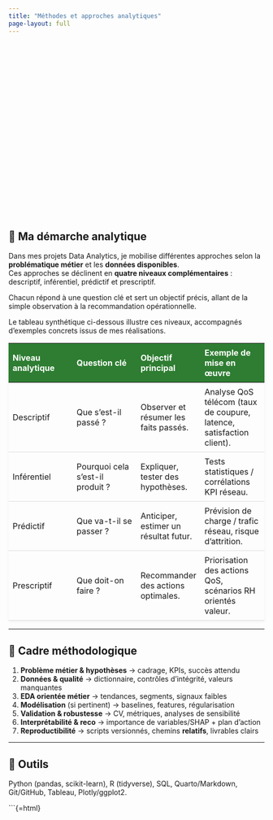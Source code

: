 ```yaml
---
title: "Méthodes et approches analytiques"
page-layout: full
---
```


<!-- ===== BANNIÈRE FORCÉE (juste après le titre) ===== -->
<div class="hero-banner-methode"></div>

<!-- ===== CONTENU DE LA PAGE ===== -->

## 🔎 Ma démarche analytique

Dans mes projets Data Analytics, je mobilise différentes approches selon la **problématique métier** et les **données disponibles**.  
Ces approches se déclinent en **quatre niveaux complémentaires** : descriptif, inférentiel, prédictif et prescriptif.

Chacun répond à une question clé et sert un objectif précis, allant de la simple observation à la recommandation opérationnelle.

Le tableau synthétique ci-dessous illustre ces niveaux, accompagnés d’exemples concrets issus de mes réalisations.

| Niveau analytique | Question clé | Objectif principal | Exemple de mise en œuvre |
|---|---|---|---|
| Descriptif | Que s’est-il passé ? | Observer et résumer les faits passés. | Analyse QoS télécom (taux de coupure, latence, satisfaction client). |
| Inférentiel | Pourquoi cela s’est-il produit ? | Expliquer, tester des hypothèses. | Tests statistiques / corrélations KPI réseau. |
| Prédictif | Que va-t-il se passer ? | Anticiper, estimer un résultat futur. | Prévision de charge / trafic réseau, risque d’attrition. |
| Prescriptif | Que doit-on faire ? | Recommander des actions optimales. | Priorisation des actions QoS, scénarios RH orientés valeur. |

---

## 🧭 Cadre méthodologique
1) **Problème métier & hypothèses** → cadrage, KPIs, succès attendu  
2) **Données & qualité** → dictionnaire, contrôles d’intégrité, valeurs manquantes  
3) **EDA orientée métier** → tendances, segments, signaux faibles  
4) **Modélisation** (si pertinent) → baselines, features, régularisation  
5) **Validation & robustesse** → CV, métriques, analyses de sensibilité  
6) **Interprétabilité & reco** → importance de variables/SHAP + plan d’action  
7) **Reproductibilité** → scripts versionnés, chemins **relatifs**, livrables clairs

---

## 🧰 Outils
Python (pandas, scikit-learn), R (tidyverse), SQL, Quarto/Markdown, Git/GitHub, Tableau, Plotly/ggplot2.

<!-- ================= STYLES LOCAUX (ne s'affichent pas) ================= -->
```{=html}
<style>
/* ===== Titre H1 en bleu ===== */
.quarto-title .title, .quarto-title h1.title{
  color:#0A4E9B !important;
}

/* ===== Bannière méthode (même logique que "Qui suis-je ?") ===== */
.hero-banner-methode{
  width: 100%;
  height: 340px; /* ajuste 280–380px si besoin */
  background-image: url('/assets/banners/banniere-methode.png');
  background-size: cover;
  background-position: center center;
  margin-bottom: 24px; /* ← espace sous la bannière (1–2 lignes) */
}

/* ===== Table stylée (CSS encapsulé) ===== */
table { border-collapse: collapse; width: 100%; margin-top: 1rem; box-shadow: 0 2px 6px rgba(0,0,0,0.05); }
th { background-color: #2E7D32; color: white; padding: 8px; text-align: left; }
td { padding: 8px; border-bottom: 1px solid #ddd; }
tr:hover { background-color: #f6f6f6; }

/* ===== Mobile ===== */
@media (max-width: 600px){
  .hero-banner-methode{ height: 240px; margin-bottom: 20px; }
}
</style>
